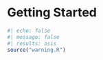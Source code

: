 # Getting Started {#sec-getting-started-intro .unnumbered}

```r
#| echo: false
#| message: false
#| results: asis
source("warning.R")
```
